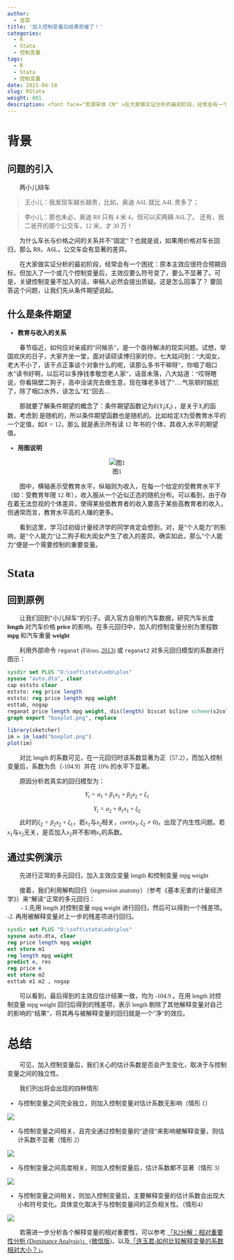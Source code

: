 ```yaml
---
author:
  - 韭菜
title: '加入控制变量后结果悲催了！'
categories:
  - R
  - Stata
  - 控制变量
tags:
  - R
  - Stata
  - 控制变量
date: 2021-04-18
slug: RStata
weight: 001
description: <font face="思源宋体 CN" >在大家做实证分析的最初阶段，经常会有一个困扰：原本主效应很符合预期目标，但加入了一个或几个控制变量后，主效应要么符号变了，要么不显著了。可是，关键控制变量不加入的话，审稿人必然会提出质疑。这是怎么回事了？ 要回答这个问题，让我们先从条件期望说起。</font>
---
```

<font face="思源宋体 CN" >

# 背景

## 问题的引入

　　两小儿辩车

> 王小儿：我发现车越长越贵，比如，奥迪 A6L 就比 A4L 贵多了；

> 李小儿：那也未必，奥迪 R8 只有 4 米 4，但可以买两辆 A6L了。 还有，我二爸开的那个公交车，12 米，才 30 万！

　　为什么车长与价格之间的关系并不"固定"？也就是说，如果用价格对车长回归，那么 R8，A6L，公交车会有显著的差异。

　　在大家做实证分析的最初阶段，经常会有一个困扰：原本主效应很符合预期目标，但加入了一个或几个控制变量后，主效应要么符号变了，要么不显著了。可是，关键控制变量不加入的话，审稿人必然会提出质疑。这是怎么回事了？ 要回答这个问题，让我们先从条件期望说起。



## 什么是条件期望

- **教育与收入的关系**

　　春节临近，如何应对亲戚的"问候杀"，是一个亟待解决的现实问题。试想，举国欢庆的日子，大家齐坐一堂，面对读硕读博归家的你，七大姑问到："大闺女，老大不小了，该干点正事谈个对象什么的呢，读那么多书干嘛呀"，你咽了咽口水"读书好啊，以后可以多挣钱孝敬您老人家"，话音未落，八大姑道："哎呀瞎说，你看隔壁二狗子，高中没读完去做生意，现在赚老多钱了"….气氛顿时尴尬了，除了咽口水外，该怎么"杠"回去…

　　那就要了解条件期望的概念了：条件期望函数记为$E(Y_{i}|X_{i})$ ，是关于$X_{i}$的函数，考虑到  是随机的，所以条件期望函数也是随机的。比如给定$X$为受教育水平的一个定值，如$X=12$，那么  就是表示所有读 12 年书的个体，其收入水平的期望值。

- **用图说明**

<center>
<div class="quote-right">

![图1](https://gitee.com/shao818/Figure/raw/master/20210418191321.png)
</div>
</center>


　　图中，横轴表示受教育水平，纵轴则为收入，在每一个给定的受教育水平下（如：受教育年限 12 年），收入服从一个近似正态的随机分布。可以看到，由于存在着无法忽视的个体差异，使得某些低教育者的收入要高于某些高教育者的收入，但通常而言，教育水平高的人赚的更多。

　　看到这里，学习过初级计量经济学的同学肯定会想到，对，是"个人能力"的影响，是"个人能力"让二狗子和大闺女产生了收入的差异。确实如此，那么"个人能力"便是一个需要控制的重要变量。  


# Stata  

## 回到原例


　　让我们回到"小儿辩车"的引子。调入官方自带的汽车数据，研究汽车长度 **length** 对汽车价格 **price** 的影响。在多元回归中，加入的控制变量分别为里程数 **mpg** 和汽车重量 **weight**

　　利用外部命令 `reganat` (Filoso, [2013](https://www.lianxh.cn/news/(https://journals.sagepub.com/doi/pdf/10.1177/1536867X1301300107))) 或 `reganat2` 对多元回归模型的系数进行图示：

```stata
sysdir set PLUS "D:\soft\stata\ado\plus"
sysuse "auto.dta", clear
cap eststo clear
eststo: reg price length
eststo: reg price length mpg weight
esttab, nogap 
reganat price length mpg weight, dis(length) biscat biline scheme(s2color)
graph export "boxplot.png", replace
```
  
  
```r
library(sketcher)
im = im_load("boxplot.png")
plot(im)
```

　　对比 length 的系数可见，在一元回归时该系数显著为正（57.2），而加入控制变量后，系数为负（-104.9）并在 10% 的水平下显著。

　　原因分析若真实的回归模型为：

$$ Y_{i}=\alpha_{1}+\beta_{1}x_{1}+\beta_{2}x_{2}+\xi_{1} \tag{1}$$

$$ Y_{i}=\alpha_{2}+\theta_{1}x_{1}+\xi_{2} \tag{2}$$
　　此时的$\xi_{2}=\beta_{2}x_{2}+\xi_{1}$，若$x_{1}$与$x_{2}$相关，$corr(x_{1},\xi_{2} \neq 0)$，出现了内生性问题。若$x_{1}$与$x_{2}$无关，是否加入$x_{2}$并不影响$x_{1}$的系数。

## 通过实例演示  


　　先进行正常的多元回归，加入主效应变量 length 和控制变量 mpg weight


　　接着，我们利用解构回归（regression anatomy）（参考《基本无害的计量经济学》）来"解读"正常的多元回归：  
　　
- 1.先用 length 对控制变量 mpg weight 进行回归，然后可以得到一个残差项。
-2. 再用被解释变量对上一步的残差项进行回归。


```stata
sysdir set PLUS "D:\soft\stata\ado\plus"
sysuse auto.dta, clear
reg price length mpg weight
est store m1
reg length mpg weight
predict e, res
reg price e
est store m2
esttab m1 m2 , nogap  
```

　　可以看到，最后得到的主效应估计结果一致，均为 -104.9 。在用 length 对控制变量 mpg weight 回归后得到的残差项，表示 length 剔除了其他解释变量对自己的影响的"结果"，将其再与被解释变量的回归就是一个"净"的效应。


# 总结  


　　可见，加入控制变量后，我们关心的估计系数是否会产生变化，取决于与控制变量之间的独立性。

　　我们列出将会出现的四种情形

- 与控制变量之间完全独立，则加入控制变量对估计系数无影响（情形 1）

![](https://gitee.com/shao818/Figure/raw/master/20210418200853.png)

- 与控制变量之间相关，且完全通过控制变量的"途径"来影响被解释变量，则估计系数不显著（情形 2）  

![](https://gitee.com/shao818/Figure/raw/master/20210418200914.png)



- 与控制变量之间高度相关，则加入控制变量后，估计系数都不显著（情形 3）  


![](https://gitee.com/shao818/Figure/raw/master/20210418200935.png)





- 与控制变量之间相关，则加入控制变量后，主要解释变量的估计系数会出现大小和符号变化。具体变化取决于与控制变量间的正负相关性。（情形4）

![](https://gitee.com/shao818/Figure/raw/master/20210418200951.png)


　　若需进一步分析各个解释变量的相对重要性，可以参考 [「R2分解：相对重要性分析 (Dominance Analysis)」](https://www.lianxh.cn/news/845b935d8d599.html) ([微信版](https://mp.weixin.qq.com/s/WeHdsaO4nFjC-l0A6a1d8Q))，以及[「连玉君-如何比较解释变量的系数相对大小？」](https://www.lianxh.cn/news/02622336fe183.html)。


</font>
